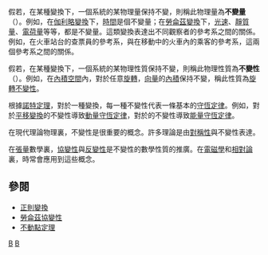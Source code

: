 {{NoteTA|G1=物理學}}
假若，在某種變換下，一個系統的某物理量保持不變，則稱此物理量為'''不變量'''（{{lang|en|invariant}}）。例如，在[[伽利略變換|伽利略變換]]下，[[時間|時間]]是個不變量；在[[勞侖茲變換|勞侖茲變換]]下，[[光速|光速]]、[[靜質量|靜質量]]、[[電荷量|電荷量]]等等，都是不變量。這類變換表達出不同觀察者的參考系之間的關係。例如，在火車站台的查票員的參考系，與在移動中的火車內的乘客的參考系，這兩個參考系之間的關係。

假若，在某種變換下，一個系統的某物理性質保持不變，則稱此物理性質為'''不變性'''（{{lang|en|invariance}}）。例如，在[[內積空間|內積空間]]內，對於任意[[旋轉|旋轉]]，[[向量|向量]]的[[內積|內積]]保持不變，稱此性質為[[旋轉不變性|旋轉不變性]]。

根據[[諾特定理|諾特定理]]，對於一種變換，每一種不變性代表一條基本的[[守恆定律|守恆定律]]。例如，對於[[平移|平移變換]]的不變性導致[[動量守恆定律|動量守恆定律]]，對於{{link-en|時間演化|time evolution}}的不變性導致[[能量守恆定律|能量守恆定律]]。

在現代理論物理裏，不變性是很重要的概念。許多理論是由[[對稱性|對稱性]]與不變性表達。

在[[張量|張量]]數學裏，[[協變性|協變性]]與[[反變性|反變性]]是不變性的數學性質的推廣。在[[電磁學|電磁學]]和[[相對論|相對論]]裏，時常會應用到這些概念。

== 參閱 ==
*[[正則變換|正則變換]]
*[[勞侖茲協變性|勞侖茲協變性]]
*[[不動點定理|不動點定理]]

{{物理小作品}}

[[Category:哈密顿力学|B]]
[[Category:理论物理|B]]